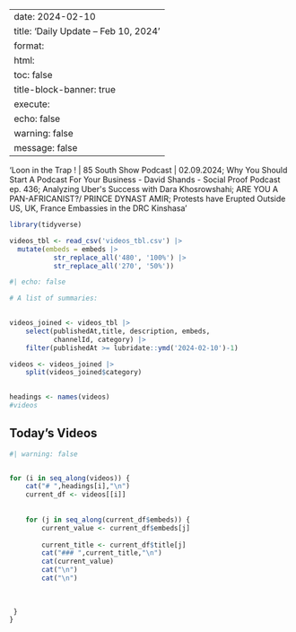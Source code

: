 
---
date: 2024-02-10
title: 'Daily Update – Feb 10, 2024'
format: 
    html:
      toc: false
title-block-banner: true
execute:
    echo: false
    warning: false
    message: false
---
'Loon in the Trap ! | 85 South Show Podcast | 02.09.2024; Why You Should Start A Podcast For Your Business - David Shands - Social Proof Podcast ep. 436; Analyzing Uber&#39;s Success with Dara Khosrowshahi; ARE YOU A PAN-AFRICANIST?/ PRINCE DYNAST AMIR; Protests have Erupted Outside US, UK, France Embassies in the DRC Kinshasa'

```r

library(tidyverse)

videos_tbl <- read_csv('videos_tbl.csv') |> 
  mutate(embeds = embeds |> 
           str_replace_all('480', '100%') |> 
           str_replace_all('270', '50%'))

```

```r
#| echo: false

# A list of summaries:

 
videos_joined <- videos_tbl |> 
    select(publishedAt,title, description, embeds, 
           channelId, category) |> 
    filter(publishedAt >= lubridate::ymd('2024-02-10')-1)

videos <- videos_joined |>  
    split(videos_joined$category) 
    

headings <- names(videos)
#videos
```

## Today's Videos

::: panel-tabset
```r
#| warning: false


for (i in seq_along(videos)) {
    cat("# ",headings[i],"\n")
    current_df <- videos[[i]]
  
    
    for (j in seq_along(current_df$embeds)) {
        current_value <- current_df$embeds[j]
        
        current_title <- current_df$title[j]
        cat("### ",current_title,"\n")
        cat(current_value)
        cat("\n")
        cat("\n") 
         
         
         
 }
}
```
:::
